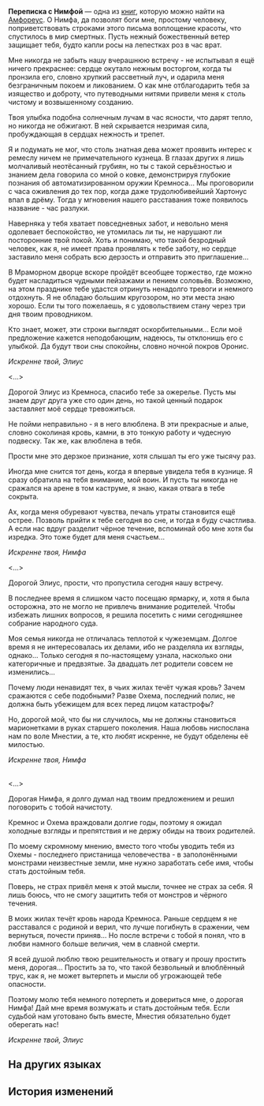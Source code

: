 {{Книга Инфобокс
|id           = 478
|Название     = Переписка с Нимфой
|Изображение  = Предмет Letters with Nympha.png
|Мир          = Амфореус
|Томов        = 1
|Автор        = <!--нужно добавить-->
|Описание     = Перед отъездом возлюбленный Нимфы передал вам письмо, в котором описана история их любви от знакомства до начала отношений.
|Том1         = {{tx}}
|Источник1    = {{tx|Отсутствует источник}}
|Персонажи    = 
|Фракции      = 
}}
'''Переписка с Нимфой''' — одна из [[Книги|книг]], которую можно найти на [[Амфореус]].
<!--
==Получение==
<gallery>
Книга НАЗВАНИЕ.png|НАЗВАНИЕ
Локация НАЗВАНИЕ.png|Расположение на карте. Ближайший пространственный якорь «[[НАЗВАНИЕ]]»
</gallery>
-->
О Нимфа, да позволят боги мне, простому человеку, поприветствовать строками этого письма воплощение красоты, что спустилось в мир смертных. Пусть нежный божественный ветер защищает тебя, будто капли росы на лепестках роз в час врат.

Мне никогда не забыть нашу вчерашнюю встречу - не испытывал я ещё ничего прекраснее: сердце окутало нежным восторгом, когда ты пронзила его, словно хрупкий рассветный луч, и одарила меня безграничным покоем и ликованием. О как мне отблагодарить тебя за изящество и доброту, что путеводными нитями привели меня к столь чистому и возвышенному созданию.

Твоя улыбка подобна солнечным лучам в час ясности, что дарят тепло, но никогда не обжигают. В ней скрывается незримая сила, пробуждающая в сердцах нежность и трепет.

Я и подумать не мог, что столь знатная дева может проявить интерес к ремеслу ничем не примечательного кузнеца. В глазах других я лишь молчаливый неотёсанный грубиян, но ты с такой серьёзностью и знанием дела говорила со мной о ковке, демонстрируя глубокие познания об автоматизированном оружии Кремноса... Мы проговорили с часа оживления до тех пор, когда даже трудолюбивейший Хартонус впал в дрёму. Тогда у мгновения нашего расставания тоже появилось название - час разлуки.

Наверняка у тебя хватает повседневных забот, и невольно меня одолевает беспокойство, не утомилась ли ты, не нарушают ли посторонние твой покой. Хоть и понимаю, что такой безродный человек, как я, не имеет права проявлять к тебе заботу, но сердце заставило меня собрать всю дерзость и отправить это приглашение...

В Мраморном дворце вскоре пройдёт всеобщее торжество, где можно будет насладиться чудными пейзажами и пением соловьёв. Возможно, на этом празднике тебе удастся отринуть ненадолго тревоги и немного отдохнуть. Я не обладаю большим кругозором, но эти места знаю хорошо. Если ты того пожелаешь, я с удовольствием стану через три дня твоим проводником.

Кто знает, может, эти строки выглядят оскорбительными... Если моё предложение кажется неподобающим, надеюсь, ты отклонишь его с улыбкой. Да будут твои сны спокойны, словно ночной покров Оронис.

''Искренне твой, Элиус''


<...>

Дорогой Элиус из Кремноса, спасибо тебе за ожерелье. Пусть мы знаем друг друга уже сто один день, но такой ценный подарок заставляет моё сердце тревожиться.

Не пойми неправильно - я в него влюблена. В эти прекрасные и алые, словно соколиная кровь, камни, в это тонкую работу и чудесную подвеску. Так же, как влюблена в тебя.

Прости мне это дерзкое признание, хотя слышал ты его уже тысячу раз.

Иногда мне снится тот день, когда я впервые увидела тебя в кузнице. Я сразу обратила на тебя внимание, мой воин. И пусть ты никогда не сражался на арене в том каструме, я знаю, какая отвага в тебе сокрыта.

Ах, когда меня обуревают чувства, печаль утраты становится ещё острее. Позволь прийти к тебе сегодня во сне, и тогда я буду счастлива. А если нас вдруг разделит чёрное течение, вспоминай обо мне хотя бы изредка. Это тоже будет для меня счастьем...

''Искренне твоя, Нимфа''


<...>

Дорогой Элиус, прости, что пропустила сегодня нашу встречу.

В последнее время я слишком часто посещаю ярмарку, и, хотя я была осторожна, это не могло не привлечь внимание родителей. Чтобы избежать лишних вопросов, я решила посетить с ними сегодняшнее собрание народного суда.

Моя семья никогда не отличалась теплотой к чужеземцам. Долгое время я не интересовалась их делами, ибо не разделяла их взгляды, однако... Только сегодня я по-настоящему узнала, насколько они категоричные и предвзятые. За двадцать лет родители совсем не изменились...

Почему люди ненавидят тех, в чьих жилах течёт чужая кровь? Зачем сражаются с себе подобными? Разве Охема, последний полис, не должна быть убежищем для всех перед лицом катастрофы?

Но, дорогой мой, что бы ни случилось, мы не должны становиться марионетками в руках старшего поколения. Наша любовь ниспослана нам по воле Мнестии, а те, кто любят искренне, не будут обделены её милостью.

''Искренне твоя, Нимфа''


<br /><...>

Дорогая Нимфа, я долго думал над твоим предложением и решил поговорить с тобой начистоту.

Кремнос и Охема враждовали долгие годы, поэтому я ожидал холодные взгляды и препятствия и не держу обиды на твоих родителей.

По моему скромному мнению, вместо того чтобы уводить тебя из Охемы - последнего пристанища человечества - в заполонёнными монстрами неизвестные земли, мне нужно заработать себе имя, чтобы стать достойным тебя.

Поверь, не страх привёл меня к этой мысли, точнее не страх за себя. Я лишь боюсь, что не смогу защитить тебя от монстров и чёрного течения.

В моих жилах течёт кровь народа Кремноса. Раньше сердцем я не расставался с родиной и верил, что лучше погибнуть в сражении, чем вернуться, почести приняв... Но после встречи с тобой я понял, что в любви намного больше величия, чем в славной смерти.

Я всей душой люблю твою решительность и отвагу и прошу простить меня, дорогая... Простить за то, что такой безвольный и влюблённый трус, как я, не может вытерпеть и мысли об угрожающей тебе опасности.

Поэтому молю тебя немного потерпеть и довериться мне, о дорогая Нимфа! Дай мне время возмужать и стать достойным тебя. Если судьбой нам уготовано быть вместе, Мнестия обязательно будет оберегать нас!

''Искренне твой, Элиус''

==На других языках==
{{На других языках
|en   = Letters With Nympha
|zhs  = 与宁芙的往来书信
|zht  = 與寧芙的往來書信
|ja   = ニンフとの往復書簡
|ko   = 님파와 주고받은 편지
|es   = Correspondencia de Ninfe
|fr   = Correspondance avec Nymphe
|ru   = Переписка с Нимфой
|th   = จดหมายโต้ตอบกับ Nympha
|vi   = Thư Từ Qua Lại Với Nympha
|de   = Korrespondenz mit Nympha
|id   = Pertukaran Surat dengan Nympha
|pt   = Cartas Com Nympha
}}

==История изменений==
{{История изменений|3.0}}